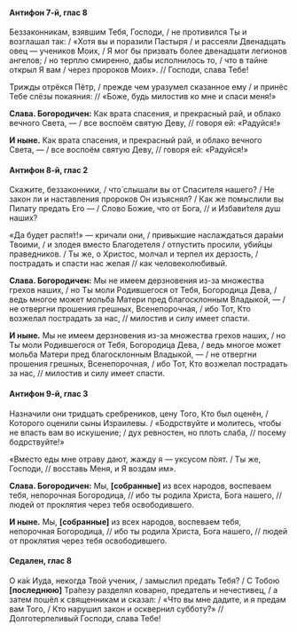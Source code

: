 #### Антифон 7-й, глас 8

Беззаконникам, взявшим Тебя, Господи, / не противился Ты и возглашал так: / «Хотя вы и поразили Пастыря / и рассеяли Двенадцать овец — учеников Моих, / Я мог бы призвать более двенадцати легионов ангелов; / но терплю смиренно, дабы исполнилось то, / что в тайне открыл Я вам / через пророков Моих». // Господи, слава Тебе!

Трижды отрёкся Пётр, / прежде чем уразумел сказанное ему / и принёс Тебе слёзы покаяния: // «Боже, будь милостив ко мне и спаси меня!»

**Слава. Богородичен:** Как врата спасения, и прекрасный рай, и облако вечного Света, — / все воспоём святую Деву, // говоря ей: «Радуйся!»

**И ныне.** Как врата спасения, и прекрасный рай, и облако вечного Света, — / все воспоём святую Деву, // говоря ей: «Радуйся!»

#### Антифон 8-й, глас 2

Скажите, беззаконники, / что́ слышали вы от Спасителя нашего? / Не закон ли и наставления пророков Он изъяснял? / Как же помыслили вы Пилату предать Его — / Слово Божие, что от Бога, // и Избави́теля душ наших?

«Да будет распя́т!» — кричали они, / привыкшие наслаждаться дара́ми Твоими, / и злодея вместо Благодетеля / отпустить просили, убийцы праведников. / Ты же, о Христос, молчал и терпел их дерзость, / пострадать и спасти нас желая // как человеколюбивый.

**Слава. Богородичен:** Мы не имеем дерзновения из-за множества грехов наших, / но Ты моли Родившегося от Тебя, Богородица Дева, / ведь многое может мольба Матери пред благосклонным Владыкой, — / не отвергни прошения грешных, Всенепорочная, / ибо Тот, Кто возжелал пострадать за нас, // милостив и силу имеет спасти.

**И ныне.** Мы не имеем дерзновения из-за множества грехов наших, / но Ты моли Родившегося от Тебя, Богородица Дева, / ведь многое может мольба Матери пред благосклонным Владыкой, — / не отвергни прошения грешных, Всенепорочная, / ибо Тот, Кто возжелал пострадать за нас, // милостив и силу имеет спасти.

#### Антифон 9-й, глас 3

Назначили они тридцать сребреников, цену Того, Кто был оценён, / Которого оценили сыны Израилевы. / «Бодрствуйте и молитесь, чтобы не впасть вам во искушение; / дух ревностен, но плоть слаба, // посему бодрствуйте!»

«Вместо еды мне отраву дают, жажду я — уксусом п́оят. / Ты же, Господи, // восставь Меня, и Я воздам им».

**Слава. Богородичен:** Мы, **[**собранные**]** из всех народов, воспеваем тебя, непорочная Богородица, // ибо ты родила Христа, Бога нашего, // людей от проклятия через тебя освободившего.

**И ныне.** Мы, **[**собранные**]** из всех народов, воспеваем тебя, непорочная Богородица, // ибо ты родила Христа, Бога нашего, // людей от проклятия через тебя освободившего.

#### Седален, глас 8

О ка́к Иуда, некогда Твой ученик, / замыслил предать Тебя? / С Тобою **[**последнюю**]** Тра́пезу разделял коварно, предатель и нечестивец, / а затем пошёл к священникам и сказал: / «Что вы мне дадите, и я предам вам Того, / Кто нарушил закон и осквернил субботу?» // Долготерпеливый Господи, слава Тебе!
